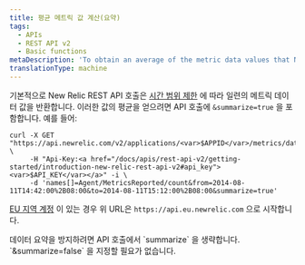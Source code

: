 ```yaml
---
title: 평균 메트릭 값 계산(요약)
tags:
  - APIs
  - REST API v2
  - Basic functions
metaDescription: 'To obtain an average of the metric data values that New Relic''s REST API returns, include "summarize=true" in your API call.'
translationType: machine
---
```


기본적으로 New Relic REST API 호출은 [시간 범위 제한](/docs/apm/apis/requirements/extracting-metric-data#time) 에 따라 일련의 메트릭 데이터 값을 반환합니다. 이러한 값의 평균을 얻으려면 API 호출에 `&summarize=true` 을 포함합니다. 예를 들어:

```
curl -X GET "https://api.newrelic.com/v2/applications/<var>$APPID</var>/metrics/data.json" \
     -H "Api-Key:<a href="/docs/apis/rest-api-v2/getting-started/introduction-new-relic-rest-api-v2#api_key"><var>$API_KEY</var></a>" -i \
     -d 'names[]=Agent/MetricsReported/count&from=2014-08-11T14:42:00%2B08:00&to=2014-08-11T15:12:00%2B08:00&summarize=true'
```

[EU 지역 계정](/docs/using-new-relic/welcome-new-relic/getting-started/introduction-eu-region-data-center) 이 있는 경우 위 URL은 `https://api.eu.newrelic.com` 으로 시작합니다.

<Callout variant="tip">
  데이터 요약을 방지하려면 API 호출에서 `summarize` 을 생략합니다. `&summarize=false` 을 지정할 필요가 없습니다.
</Callout>